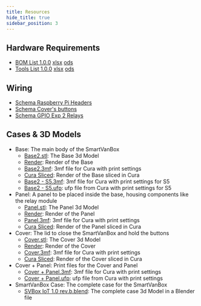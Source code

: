 ```yaml
---
title: Resources
hide_title: true
sidebar_position: 3
---
```


<!--
 FROM   @site/src/components/templates/PageHardware
 VER    1.0.3
-->





<HardwareTitle
  name={hardware_name}
  status={hardware_status} />

## Hardware Requirements

* [BOM List 1.0.0](/img/hardware/svbox_10/resources/SVBox%20BOM%20List%201.0.0.pdf)
  [xlsx](/img/hardware/svbox_10/resources/SVBox%20BOM%20List%201.0.0.xlsx)
  [ods](/img/hardware/svbox_10/resources/SVBox%20BOM%20List%201.0.0.ods)
* [Tools List 1.0.0](/img/hardware/svbox_10/resources/SVBox%20Assembly%20Tools%201.0.0.pdf)
  [xlsx](/img/hardware/svbox_10/resources/SVBox%20Assembly%20Tools%201.0.0.xlsx)
  [ods](/img/hardware/svbox_10/resources/SVBox%20Assembly%20Tools%201.0.0.ods)


## Wiring

* [Schema Raspberry Pi Headers](/img/hardware/svbox_10/resources/schemas/schema_raspberry_headers.png)
* [Schema Cover's buttons](/img/hardware/svbox_10/resources/schemas/schema_cover_buttons.png)
* [Schema GPIO Exp 2 Relays](/img/hardware/svbox_10/resources/schemas/schema_ioexp_relays.png)


## Cases & 3D Models

* Base: The main body of the SmartVanBox
  * [Base2.stl](/img/hardware/svbox_10/resources/cases_3d_models/SVBox%20IoT%201.0%20rev.b%20-%20Base2.stl): The Base 3d Model
  * [Render](/img/hardware/svbox_10/resources/cases_3d_models/Blender%20-%20Base.png): Render of the Base
  * [Base2.3mf](/img/hardware/svbox_10/resources/cases_3d_models/SVBox%20IoT%201.0%20rev.b%20-%20Base2.3mf): 3mf file for Cura with print settings
  * [Cura Sliced](/img/hardware/svbox_10/resources/cases_3d_models/Cura%20Sliced%20-%20Base.png): Render of the Base sliced in Cura
  * [Base2 - S5.3mf](/img/hardware/svbox_10/resources/cases_3d_models/SVBox%20IoT%201.0%20rev.b%20-%20Base2%20-%20S5.3mf): 3mf file for Cura with print settings for S5
  * [Base2 - S5.ufp](/img/hardware/svbox_10/resources/cases_3d_models/SVBox%20IoT%201.0%20rev.b%20-%20Base2%20-%20S5.ufp): ufp file from Cura with print settings for S5
* Panel: A panel to be placed inside the base, housing components like the relay module
  * [Panel.stl](/img/hardware/svbox_10/resources/cases_3d_models/SVBox%20IoT%201.0%20rev.b%20-%20Panel.stl): The Panel 3d Model
  * [Render](/img/hardware/svbox_10/resources/cases_3d_models/Blender%20-%20Panel.png): Render of the Panel
  * [Panel.3mf](/img/hardware/svbox_10/resources/cases_3d_models/SVBox%20IoT%201.0%20rev.b%20-%20Panel.3mf): 3mf file for Cura with print settings
  * [Cura Sliced](/img/hardware/svbox_10/resources/cases_3d_models/Cura%20Sliced%20-%20Panel.png): Render of the Panel sliced in Cura
* Cover: The lid to close the SmartVanBox and hold the buttons
  * [Cover.stl](/img/hardware/svbox_10/resources/cases_3d_models/SVBox%20IoT%201.0%20rev.b%20-%20Cover.stl): The Cover 3d Model
  * [Render](/img/hardware/svbox_10/resources/cases_3d_models/Blender%20-%20Cover.png): Render of the Cover
  * [Cover.3mf](/img/hardware/svbox_10/resources/cases_3d_models/SVBox%20IoT%201.0%20rev.b%20-%20Cover.3mf): 3mf file for Cura with print settings
  * [Cura Sliced](/img/hardware/svbox_10/resources/cases_3d_models/Cura%20Sliced%20-%20Cover.png): Render of the Cover sliced in Cura
* Cover + Panel: Print files for the Cover and Panel
  * [Cover + Panel.3mf](/img/hardware/svbox_10/resources/cases_3d_models/SVBox%20IoT%201.0%20rev.b%20-%20Cover%20+%20Panel.3mf): 3mf file for Cura with print settings
  * [Cover + Panel.ufp](/img/hardware/svbox_10/resources/cases_3d_models/SVBox%20IoT%201.0%20rev.b%20-%20Cover%20+%20Panel.ufp): ufp file from Cura with print settings
* SmartVanBox Case: The complete case for the SmartVanBox
  * [SVBox IoT 1.0 rev.b.blend](/img/hardware/svbox_10/resources/cases_3d_models/SVBox%20IoT%201.0%20rev.b.blend): The complete case 3d Model in a Blender file

